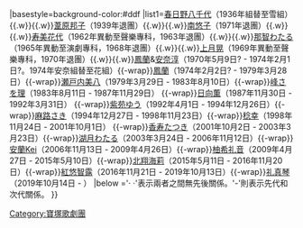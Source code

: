 {{Navbox
|name= 寶塚歌劇團星組主演男役
|title = [[寶塚歌劇團]][[星組]]主演男役{{#if:{{{1|}}}|（{{{1|}}}）|}}
|basestyle=background-color:#ddf
|list1={{Nowrap begin}}[[春日野八千代]]（1936年組替至雪組）{{.w}}{{.w}}[[葦原邦子]]（1939年退團）{{.w}}{{.w}}[[南悠子]]（1971年退團）{{.w}}{{.w}}[[寿美花代]]（1962年異動至聲樂專科，1963年退團）{{.w}}{{.w}}[[那智わたる]]（1965年異動至演劇專科，1968年退團）{{.w}}{{.w}}[[上月晃]]（1969年異動至聲樂專科，1970年退團）{{.w}}{{.w}}[[鳳蘭]]&[[安奈淳]]（1970年5月9日? - 1974年2月1日?。1974年安奈組替至花組）{{-wrap}}[[鳳蘭]]（1974年2月2日? - 1979年3月28日）{{-wrap}}[[瀬戸内美八]]（1979年3月29日 - 1983年8月10日）{{-wrap}}[[峰さを理]]（1983年8月11日 - 1987年11月29日） {{-wrap}}[[日向薫]]（1987年11月30日 - 1992年3月31日） {{-wrap}}[[紫苑ゆう]]（1992年4月1日 - 1994年12月26日）{{-wrap}}[[麻路さき]]（1994年12月27日 - 1998年11月23日）{{-wrap}}[[稔幸]]（1998年11月24日 - 2001年10月1日） {{-wrap}}[[香寿たつき]]（2001年10月2日 - 2003年3月23日）{{-wrap}}[[湖月わたる]]（2003年3月24日 - 2006年11月12日）{{-wrap}}[[安蘭Kei]]（2006年11月13日 - 2009年4月26日）{{-wrap}}[[柚希礼音]]（2009年4月27日 - 2015年5月10日）{{-wrap}}[[北翔海莉]]（2015年5月11日 - 2016年11月20日）{{-wrap}}[[紅Yuzuru|紅悠智露]]（2016年11月21日 - 2019年10月13日）{{-wrap}}[[礼真琴]]（2019年10月14日 - ）{{Nowrap end}}
|below ='· ·'表示兩者之間無先後關係。'-'則表示先代和次代關係。
}}
<noinclude>
[[Category:寶塚歌劇團]]
</noinclude>